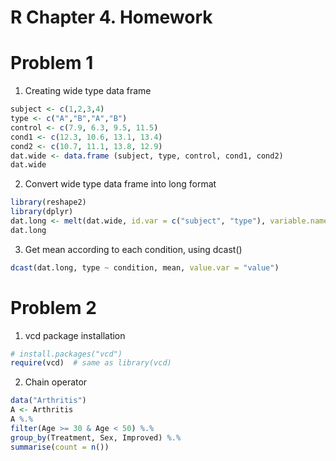 R Chapter 4. Homework
=====================
# Problem 1

1) Creating wide type data frame
```r
subject <- c(1,2,3,4)
type <- c("A","B","A","B")
control <- c(7.9, 6.3, 9.5, 11.5)
cond1 <- c(12.3, 10.6, 13.1, 13.4)
cond2 <- c(10.7, 11.1, 13.8, 12.9)
dat.wide <- data.frame (subject, type, control, cond1, cond2)
dat.wide
```

2) Convert wide type data frame into long format
```r
library(reshape2)
library(dplyr)
dat.long <- melt(dat.wide, id.var = c("subject", "type"), variable.name="condition", value.name="value")
dat.long
```

3) Get mean according to each condition, using dcast()
```r
dcast(dat.long, type ~ condition, mean, value.var = "value")
```

# Problem 2

1) vcd package installation
```r
# install.packages("vcd")
require(vcd)  # same as library(vcd)
```

2) Chain operator
```r
data("Arthritis")
A <- Arthritis
A %.%
filter(Age >= 30 & Age < 50) %.%
group_by(Treatment, Sex, Improved) %.%
summarise(count = n())
```
